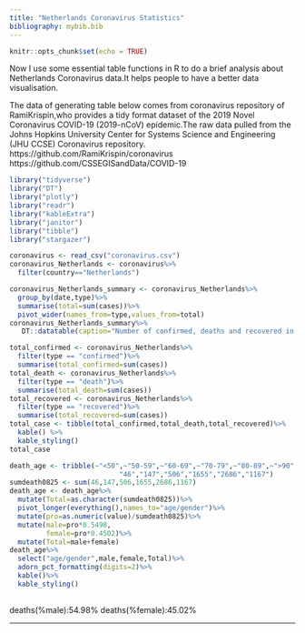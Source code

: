 ```yaml
---
title: "Netherlands Coronavirus Statistics"
bibliography: mybib.bib
---
```


```r
knitr::opts_chunk$set(echo = TRUE)
```

Now I use some essential table functions in R to do a brief analysis about Netherlands Coronavirus data.It helps people to have a better data visualisation.

The data of generating table below comes from coronavirus repository of RamiKrispin,who provides a tidy format dataset of the 2019 Novel Coronavirus COVID-19 (2019-nCoV) epidemic.The raw data pulled from the Johns Hopkins University Center for Systems Science and Engineering (JHU CCSE) Coronavirus repository.
https://github.com/RamiKrispin/coronavirus
https://github.com/CSSEGISandData/COVID-19

```r
library("tidyverse")
library("DT")
library("plotly")
library("readr")
library("kableExtra")
library("janitor")
library("tibble")
library("stargazer")
```

```r
coronavirus <- read_csv("coronavirus.csv")
coronavirus_Netherlands <- coronavirus%>%
  filter(country=="Netherlands")
```


```r
coronavirus_Netherlands_summary <- coronavirus_Netherlands%>%
  group_by(date,type)%>%
  summarise(total=sum(cases))%>%
  pivot_wider(names_from=type,values_from=total)
coronavirus_Netherlands_summary%>%
   DT::datatable(caption="Number of confirmed, deaths and recovered in Netherlands")
```

```r
total_confirmed <- coronavirus_Netherlands%>%
  filter(type == "confirmed")%>%
  summarise(total_confirmed=sum(cases))
total_death <- coronavirus_Netherlands%>%
  filter(type == "death")%>%
  summarise(total_death=sum(cases))
total_recovered <- coronavirus_Netherlands%>%
  filter(type == "recovered")%>%
  summarise(total_recovered=sum(cases))
total_case <- tibble(total_confirmed,total_death,total_recovered)%>%
  kable() %>% 
  kable_styling()
total_case
```



```r
death_age <- tribble(~"<50",~"50-59",~"60-69",~"70-79",~"80-89",~">90",
                           "46","147","506","1655","2686","1167")
sumdeath0825 <- sum(46,147,506,1655,2686,1167)
death_age <- death_age%>%
  mutate(Total=as.character(sumdeath0825))%>%
  pivot_longer(everything(),names_to="age/gender")%>%
  mutate(pro=as.numeric(value)/sumdeath0825)%>%
  mutate(male=pro*0.5498,
         female=pro*0.4502)%>%
  mutate(Total=male+female)
death_age%>%
  select("age/gender",male,female,Total)%>%
  adorn_pct_formatting(digits=2)%>%
  kable()%>%
  kable_styling()
  


```

deaths(%male):54.98% deaths(%female):45.02%

*  *  *  *
